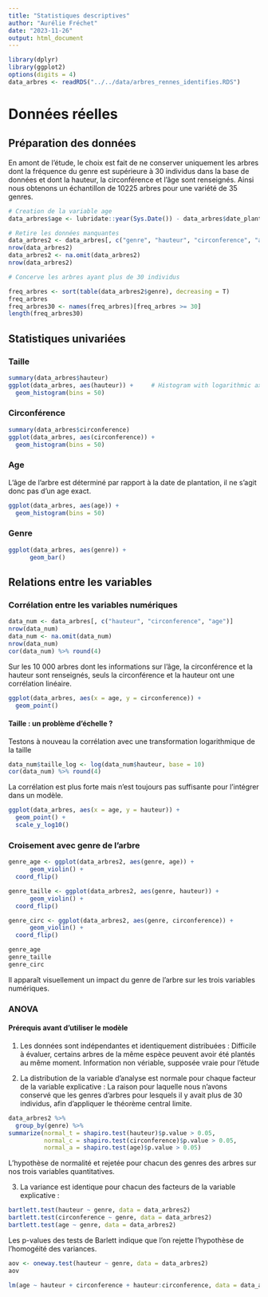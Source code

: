 ```yaml
---
title: "Statistiques descriptives"
author: "Aurélie Fréchet"
date: "2023-11-26"
output: html_document
---
```


```r
library(dplyr)
library(ggplot2)
options(digits = 4)
data_arbres <- readRDS("../../data/arbres_rennes_identifies.RDS")
```


# Données réelles

## Préparation des données

En amont de l'étude, le choix est fait de ne conserver uniquement les arbres dont la fréquence du genre est supérieure à 30 individus dans la base de données et dont la hauteur, la circonférence et l'âge sont renseignés. Ainsi nous obtenons un échantillon de 10225 arbres pour une variété de 35 genres.

```r
# Creation de la variable age
data_arbres$age <- lubridate::year(Sys.Date()) - data_arbres$date_plant

# Retire les données manquantes
data_arbres2 <- data_arbres[, c("genre", "hauteur", "circonference", "age")]
nrow(data_arbres2)
data_arbres2 <- na.omit(data_arbres2)
nrow(data_arbres2)

# Concerve les arbres ayant plus de 30 individus

freq_arbres <- sort(table(data_arbres2$genre), decreasing = T)
freq_arbres
freq_arbres30 <- names(freq_arbres)[freq_arbres >= 30]
length(freq_arbres30)

```


## Statistiques univariées

### Taille

```r
summary(data_arbres$hauteur)
ggplot(data_arbres, aes(hauteur)) +     # Histogram with logarithmic axis
  geom_histogram(bins = 50) 

```

### Circonférence

```r
summary(data_arbres$circonference)
ggplot(data_arbres, aes(circonference)) +     
  geom_histogram(bins = 50) 
```

### Age

L'âge de l'arbre est déterminé par rapport à la date de plantation, il ne s'agit donc pas d'un age exact.

```r
ggplot(data_arbres, aes(age)) +     
  geom_histogram(bins = 50) 
```

### Genre

```r
ggplot(data_arbres, aes(genre)) +
      geom_bar()
```



## Relations entre les variables

### Corrélation entre les variables numériques

```r
data_num <- data_arbres[, c("hauteur", "circonference", "age")]
nrow(data_num)
data_num <- na.omit(data_num)
nrow(data_num)
cor(data_num) %>% round(4) 

```
Sur les 10 000 arbres dont les informations sur l'âge, la circonférence et la hauteur sont renseignés, seuls la circonférence et la hauteur ont une corrélation linéaire.

```r

ggplot(data_arbres, aes(x = age, y = circonference)) +     
  geom_point() 
```

#### Taille : un problème d'échelle ?

Testons à nouveau la corrélation avec une transformation logarithmique de la taille

```r
data_num$taille_log <- log(data_num$hauteur, base = 10)
cor(data_num) %>% round(4) 
```

La corrélation est plus forte mais n'est toujours pas suffisante pour l'intégrer dans un modèle.


```r

ggplot(data_arbres, aes(x = age, y = hauteur)) +     
  geom_point() +
  scale_y_log10()
```
### Croisement avec genre de l'arbre


```r
genre_age <- ggplot(data_arbres2, aes(genre, age)) +
      geom_violin() + 
  coord_flip()

genre_taille <- ggplot(data_arbres2, aes(genre, hauteur)) +
      geom_violin() + 
  coord_flip()

genre_circ <- ggplot(data_arbres2, aes(genre, circonference)) +
      geom_violin() + 
  coord_flip()

genre_age
genre_taille
genre_circ
```

Il apparaît visuellement un impact du genre de l'arbre sur les trois variables numériques. 

### ANOVA

#### Prérequis avant d'utiliser le modèle

1. Les données sont indépendantes et identiquement distribuées  : 
Difficile à évaluer, certains arbres de la même espèce peuvent avoir été plantés au même moment. Information non vériable, supposée vraie pour l'étude

2. La distribution de la variable d'analyse est normale pour chaque facteur de la variable explicative : La raison pour laquelle nous n'avons conservé que les genres d'arbres pour lesquels il y avait plus de 30 individus, afin d'appliquer le théorème central limite.

```r
data_arbres2 %>% 
  group_by(genre) %>% 
summarize(normal_t = shapiro.test(hauteur)$p.value > 0.05,
          normal_c = shapiro.test(circonference)$p.value > 0.05,
          normal_a = shapiro.test(age)$p.value > 0.05)

```

L'hypothèse de normalité et rejetée pour chacun des genres des arbres sur nos trois variables quantitatives.

3. La variance est identique pour chacun des facteurs de la variable explicative :
```r

bartlett.test(hauteur ~ genre, data = data_arbres2)
bartlett.test(circonference ~ genre, data = data_arbres2)
bartlett.test(age ~ genre, data = data_arbres2)
```

Les p-values des tests de Barlett indique que l'on rejette l'hypothèse de l'homogéité des variances.






```r

aov <- oneway.test(hauteur ~ genre, data = data_arbres2)
aov

lm(age ~ hauteur + circonference + hauteur:circonference, data = data_arbres2)
```




